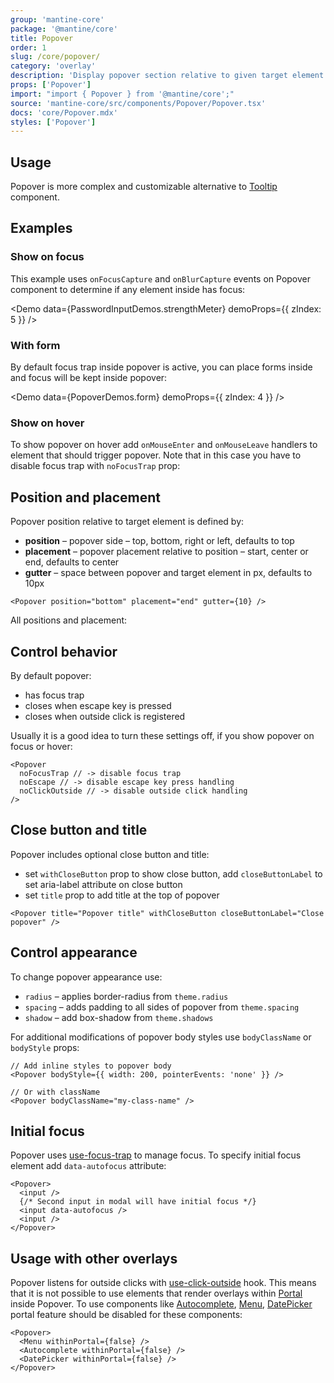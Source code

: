 ```yaml
---
group: 'mantine-core'
package: '@mantine/core'
title: Popover
order: 1
slug: /core/popover/
category: 'overlay'
description: 'Display popover section relative to given target element'
props: ['Popover']
import: "import { Popover } from '@mantine/core';"
source: 'mantine-core/src/components/Popover/Popover.tsx'
docs: 'core/Popover.mdx'
styles: ['Popover']
---
```



## Usage

Popover is more complex and customizable alternative to [Tooltip](/core/tooltip/)
component.

<Demo data={PopoverDemos.usage} />

## Examples

### Show on focus

This example uses `onFocusCapture` and `onBlurCapture` events on Popover component
to determine if any element inside has focus:

<Demo data={PasswordInputDemos.strengthMeter} demoProps={{ zIndex: 5 }} />

### With form

By default focus trap inside popover is active,
you can place forms inside and focus will be kept inside popover:

<Demo data={PopoverDemos.form} demoProps={{ zIndex: 4 }} />

### Show on hover

To show popover on hover add `onMouseEnter` and `onMouseLeave` handlers to
element that should trigger popover. Note that in this case you have to disable
focus trap with `noFocusTrap` prop:

<Demo data={PopoverDemos.hover} />

## Position and placement

Popover position relative to target element is defined by:

- **position** – popover side – top, bottom, right or left, defaults to top
- **placement** – popover placement relative to position – start, center or end, defaults to center
- **gutter** – space between popover and target element in px, defaults to 10px

```tsx
<Popover position="bottom" placement="end" gutter={10} />
```

All positions and placement:

<Demo data={PopoverDemos.positions} />

## Control behavior

By default popover:

- has focus trap
- closes when escape key is pressed
- closes when outside click is registered

Usually it is a good idea to turn these settings off, if you show popover on
focus or hover:

```tsx
<Popover
  noFocusTrap // -> disable focus trap
  noEscape // -> disable escape key press handling
  noClickOutside // -> disable outside click handling
/>
```

## Close button and title

Popover includes optional close button and title:

- set `withCloseButton` prop to show close button, add `closeButtonLabel` to set aria-label attribute on close button
- set `title` prop to add title at the top of popover

```tsx
<Popover title="Popover title" withCloseButton closeButtonLabel="Close popover" />
```

## Control appearance

To change popover appearance use:

- `radius` – applies border-radius from `theme.radius`
- `spacing` – adds padding to all sides of popover from `theme.spacing`
- `shadow` – add box-shadow from `theme.shadows`

<Demo data={PopoverDemos.configurator} />

For additional modifications of popover body styles use `bodyClassName` or `bodyStyle` props:

```tsx
// Add inline styles to popover body
<Popover bodyStyle={{ width: 200, pointerEvents: 'none' }} />

// Or with className
<Popover bodyClassName="my-class-name" />
```

## Initial focus

Popover uses [use-focus-trap](/hooks/use-focus-trap/) to manage focus.
To specify initial focus element add `data-autofocus` attribute:

```tsx
<Popover>
  <input />
  {/* Second input in modal will have initial focus */}
  <input data-autofocus />
  <input />
</Popover>
```

## Usage with other overlays

Popover listens for outside clicks with [use-click-outside](/hooks/use-click-outside/) hook.
This means that it is not possible to use elements that render overlays within [Portal](/core/portal/)
inside Popover. To use components like [Autocomplete](/core/autocomplete/),
[Menu](/core/menu/), [DatePicker](/dates/date-picker/) portal feature should be disabled for these components:

```tsx
<Popover>
  <Menu withinPortal={false} />
  <Autocomplete withinPortal={false} />
  <DatePicker withinPortal={false} />
</Popover>
```
